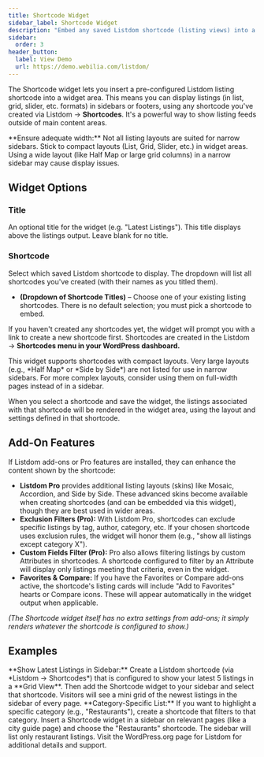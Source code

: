 ```yaml
---
title: Shortcode Widget
sidebar_label: Shortcode Widget
description: "Embed any saved Listdom shortcode (listing views) into a sidebar/widget area, allowing you to display listings in various layouts in your theme's widget areas."
sidebar:
  order: 3
header_button:
  label: View Demo
  url: https://demo.webilia.com/listdom/
---
```



The Shortcode widget lets you insert a pre-configured Listdom listing shortcode into a widget area. This means you can display listings (in list, grid, slider, etc. formats) in sidebars or footers, using any shortcode you've created via Listdom → **Shortcodes**. It's a powerful way to show listing feeds outside of main content areas.

<Aside type="caution">
**Ensure adequate width:** Not all listing layouts are suited for narrow sidebars. Stick to compact layouts (List, Grid, Slider, etc.) in widget areas. Using a wide layout (like Half Map or large grid columns) in a narrow sidebar may cause display issues.
</Aside>

## Widget Options

### Title
An optional title for the widget (e.g. "Latest Listings"). This title displays above the listings output. Leave blank for no title.

### Shortcode
Select which saved Listdom shortcode to display. The dropdown will list all shortcodes you've created (with their names as you titled them).

- **(Dropdown of Shortcode Titles)** – Choose one of your existing listing shortcodes. There is no default selection; you must pick a shortcode to embed.

If you haven't created any shortcodes yet, the widget will prompt you with a link to create a new shortcode first. Shortcodes are created in the Listdom → **Shortcodes menu in your WordPress dashboard.**

<Aside type="note">
This widget supports shortcodes with compact layouts. Very large layouts (e.g., *Half Map* or *Side by Side*) are not listed for use in narrow sidebars. For more complex layouts, consider using them on full-width pages instead of in a sidebar.
</Aside>

When you select a shortcode and save the widget, the listings associated with that shortcode will be rendered in the widget area, using the layout and settings defined in that shortcode.

## Add-On Features

If Listdom add-ons or Pro features are installed, they can enhance the content shown by the shortcode:

- **Listdom Pro** <Badge text="Pro" /> provides additional listing layouts (skins) like Mosaic, Accordion, and Side by Side. These advanced skins become available when creating shortcodes (and can be embedded via this widget), though they are best used in wider areas.
- **Exclusion Filters (Pro):** <Badge text="Pro" /> With Listdom Pro, shortcodes can exclude specific listings by tag, author, category, etc. If your chosen shortcode uses exclusion rules, the widget will honor them (e.g., "show all listings except category X").
- **Custom Fields Filter (Pro):** <Badge text="Pro" /> Pro also allows filtering listings by custom Attributes in shortcodes. A shortcode configured to filter by an Attribute will display only listings meeting that criteria, even in the widget.
- **Favorites & Compare:** If you have the Favorites or Compare add-ons active, the shortcode's listing cards will include "Add to Favorites" hearts or Compare icons. These will appear automatically in the widget output when applicable.

_(The Shortcode widget itself has no extra settings from add-ons; it simply renders whatever the shortcode is configured to show.)_

## Examples

<CardGrid>
  <Card>
    **Show Latest Listings in Sidebar:** Create a Listdom shortcode (via *Listdom → Shortcodes*) that is configured to show your latest 5 listings in a **Grid View**. Then add the Shortcode widget to your sidebar and select that shortcode. Visitors will see a mini grid of the newest listings in the sidebar of every page.
  </Card>
  <Card>
    **Category-Specific List:** If you want to highlight a specific category (e.g., "Restaurants"), create a shortcode that filters to that category. Insert a Shortcode widget in a sidebar on relevant pages (like a city guide page) and choose the "Restaurants" shortcode. The sidebar will list only restaurant listings.
  </Card>
</CardGrid>

<LinkCard href="https://wordpress.org/plugins/listdom/" title="Listdom Plugin on WordPress.org">
Visit the WordPress.org page for Listdom for additional details and support.
</LinkCard>
